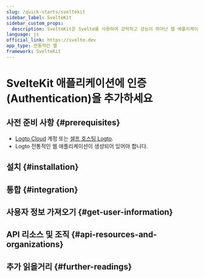 ```yaml
---
slug: /quick-starts/sveltekit
sidebar_label: SvelteKit
sidebar_custom_props:
  description: SvelteKit은 Svelte를 사용하여 강력하고 성능이 뛰어난 웹 애플리케이션을 빠르게 개발할 수 있는 프레임워크입니다.
language: js
official_link: https://svelte.dev
app_type: 전통적인 웹
framework: SvelteKit
---
```




# SvelteKit 애플리케이션에 인증 (Authentication)을 추가하세요

<GuideTip />

## 사전 준비 사항 \{#prerequisites}

- [Logto Cloud](https://cloud.logto.io) 계정 또는 [셀프 호스팅 Logto](/introduction/set-up-logto-oss).
- Logto 전통적인 웹 애플리케이션이 생성되어 있어야 합니다.

## 설치 \{#installation}

<Installation />

## 통합 \{#integration}

<Integration />

## 사용자 정보 가져오기 \{#get-user-information}

<GetUserInformation />

## API 리소스 및 조직 \{#api-resources-and-organizations}

<ApiResources />

## 추가 읽을거리 \{#further-readings}

<FurtherReadings />
